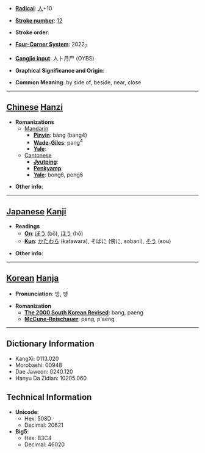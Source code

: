 * '''[[Wiktionary:Chinese radical index| Radical]]''': [[Wiktionary:Chinese radical index 人|人]]+10

* '''[[Wiktionary:Chinese total strokes index|Stroke number]]''': [[Wiktionary:Chinese total strokes index 12|12]]

* '''Stroke order''': 

* '''[[Wiktionary:Chinese four corner index|Four-Corner System]]''': 2022<sub>7</sub>

* '''[[Wiktionary:Chinese Cangjie index|Cangjie input]]''': 人卜月尸 (OYBS)

* '''Graphical Significance and Origin''': 

* '''Common Meaning''': by side of, beside, near, close

----

== [[Chinese]] [[Hanzi]] ==

* '''Romanizations'''
** [[Mandarin]]
*** '''[[Pinyin]]''': bàng (bang4)
*** '''[[Wade-Giles]]''': pang<sup>4</sup>
*** '''[[Yale]]''': 
**[[Cantonese]]
***'''[[Jyutping]]''':
***'''[[Penkyamp]]''': 
***'''[[Yale]]''': bong6, pong6

* '''Other info''': 

----

== [[Japanese]] [[Kanji]] ==

* '''Readings'''
** '''[[On]]''': [[ぼう]] (bō), [[ほう]] (hō)
** '''[[Kun]]''': [[かたわら]] (katawara), そばに (傍に, sobani), [[そう]] (sou)

* '''Other info''':  

----

== [[Korean]] [[Hanja]] ==

* '''Pronunciation''': 방, 팽

* '''Romanization'''
** '''[[The 2000 South Korean Revised Romanization|The 2000 South Korean Revised]]''': bang, paeng
** '''[[McCune-Reischauer]]''': pang, p'aeng

----

== Dictionary Information ==

* KangXi: 0113.020
* Morobashi: 00948
* Dae Jaweon: 0240.120
* Hanyu Da Zidian: 10205.060

== Technical Information ==

* '''Unicode''':
** Hex: 508D
** Decimal: 20621
* '''Big5''':
** Hex: B3C4
** Decimal: 46020